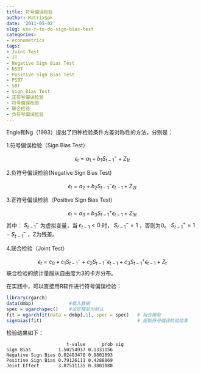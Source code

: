 ```yaml
---
title: 符号偏误检验
author: MatrixSpk
date: '2011-05-02'
slug: use-r-to-do-sign-bias-test
categories:
- econometrics
tags:
- Joint Test
- JT
- Negative Sign Bias Test
- NSBT
- Positive Sign Bias Test
- PSBT
- SBT
- Sign Bias Test
- 正符号偏误检验
- 符号偏误检验
- 联合检验
- 负符号偏误检验
---
```


Engle和Ng（1993）提出了四种检验条件方差对称性的方法，分别是：

1.符号偏误检验（Sign Bias Test）

$$
\epsilon_t=a_1+b_1S_{t-1}^{-}+Z_{1t}
$$

2.负符号偏误检验(Negative Sign Bias Test)

$$
\epsilon_t=a_2+b_2S_{t-1}^{-}\epsilon_{t-1}+Z_{2t}
$$

3.正符号偏误检验（Positive Sign Bias Test）

$$
\epsilon_t=a_3+b_3S_{t-1}^{+}\epsilon_{t-1}+Z_{3t}
$$
其中： $S_{t-1}^{-}$ 为虚拟变量，当 $\epsilon_{t-1}<0$ 时， $S_{t-1}^{-}=1$ ，否则为0。 $S_{t-1}^{+}=1-S_{t-1}^{-}$ ，Z为残差。

4.联合检验（Joint Test）

$$
\epsilon_t=c_0+c_1S_{t-1}^{-}+c_2S_{t-1}^{-}\epsilon_{t-1}+c_3S_{t-1}^{+}\epsilon_{t-1}+Z_t
$$
联合检验的统计量服从自由度为3的卡方分布。

在实践中，可以直接用R软件进行符号偏误检验：

```R
library(rgarch)
data(dmbp)             #载入数据
spec = ugarchspec()    #设定模型为默认
fit = ugarchfit(data = dmbp[,1], spec = spec)   # 拟合模型
signbias(fit)                                   # 提取符号偏误检验结果
```

检验结果如下：

```
                      t-value      prob sig
Sign Bias          1.50254937 0.1331156    
Negative Sign Bias 0.02483478 0.9801893    
Positive Sign Bias 0.79126111 0.4288869    
Joint Effect       3.07511135 0.3801888  
```
